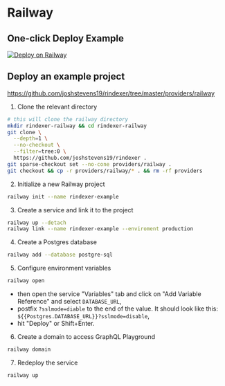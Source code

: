 # Railway

## One-click Deploy Example

[![Deploy on Railway](https://railway.app/button.svg)](https://railway.app/template/Rqrlcf?referralCode=eD4laT)

## Deploy an example project

https://github.com/joshstevens19/rindexer/tree/master/providers/railway

1. Clone the relevant directory

  ```bash
  # this will clone the railway directory
  mkdir rindexer-railway && cd rindexer-railway
  git clone \
    --depth=1 \
    --no-checkout \
    --filter=tree:0 \
    https://github.com/joshstevens19/rindexer .
  git sparse-checkout set --no-cone providers/railway .
  git checkout && cp -r providers/railway/* . && rm -rf providers
  ```

2. Initialize a new Railway project

  ```bash
  railway init --name rindexer-example
  ```

3. Create a service and link it to the project
  
  ```bash
  railway up --detach
  railway link --name rindexer-example --enviroment production
  ```

4. Create a Postgres database

  ```bash
  railway add --database postgre-sql
  ```

5. Configure environment variables

  ```bash
  railway open
  ```

  - then open the service "Variables" tab and click on "Add Variable Reference" and select `DATABASE_URL`,
  - postfix `?sslmode=diable` to the end of the value. It should look like this: `${{Postgres.DATABASE_URL}}?sslmode=disable`,
  - hit "Deploy" or Shift+Enter.

6. Create a domain to access GraphQL Playground

  ```bash
  railway domain
  ```

7. Redeploy the service

  ```bash
  railway up
  ```
